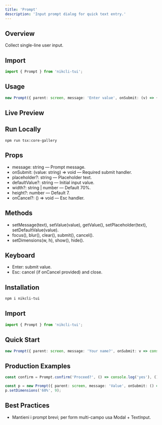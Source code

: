 ```yaml
---
title: 'Prompt'
description: 'Input prompt dialog for quick text entry.'
---
```


## Overview

Collect single-line user input.

## Import

```ts
import { Prompt } from 'nikcli-tui';
```

## Usage

```ts
new Prompt({ parent: screen, message: 'Enter value', onSubmit: (v) => {} });
```

## Live Preview

<Snippet file="previews/prompt.mdx" />

## Run Locally

`npm run tsx:core-gallery`

## Props

- message: string — Prompt message.
- onSubmit: (value: string) => void — Required submit handler.
- placeholder?: string — Placeholder text.
- defaultValue?: string — Initial input value.
- width?: string | number — Default 70%.
- height?: number — Default 7.
- onCancel?: () => void — Esc handler.

## Methods

- setMessage(text), setValue(value), getValue(), setPlaceholder(text), setDefaultValue(value).
- focus(), blur(), clear(), submit(), cancel().
- setDimensions(w, h), show(), hide().

## Keyboard

- Enter: submit value.
- Esc: cancel (if onCancel provided) and close.

## Installation

```bash
npm i nikcli-tui
```

## Import

```ts
import { Prompt } from 'nikcli-tui';
```

## Quick Start

```ts
new Prompt({ parent: screen, message: 'Your name?', onSubmit: v => console.log(v) });
```

## Production Examples

<CodeGroup>

```ts Confirm
const confirm = Prompt.confirm('Proceed?', () => console.log('yes'), () => console.log('no'));
```

```ts Dimensions
const p = new Prompt({ parent: screen, message: 'Value', onSubmit: () => {} });
p.setDimensions('60%', 9);
```

</CodeGroup>

## Best Practices

- Mantieni i prompt brevi; per form multi-campo usa Modal + TextInput.
